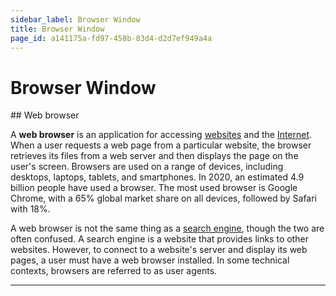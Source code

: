 ```yaml
---
sidebar_label: Browser Window
title: Browser Window
page_id: a141175a-fd97-458b-83d4-d2d7ef949a4a
---
```



# Browser Window
<BrowserWindow url="https://en.wikipedia.org/wiki/Web_browser">
  ## Web browser

  A **web browser** is an application for accessing [websites](https://en.wikipedia.org/wiki/Website) and the
  [Internet](https://en.wikipedia.org/wiki/Internet). When a user requests a web page from a particular website, the
  browser retrieves its files from a web server and then displays the page on the user's screen. Browsers are used on a
  range of devices, including desktops, laptops, tablets, and smartphones. In 2020, an estimated 4.9 billion people have
  used a browser. The most used browser is Google Chrome, with a 65% global market share on all devices, followed by
  Safari with 18%.

  A web browser is not the same thing as a [search engine](https://en.wikipedia.org/wiki/Search_engine), though the two
  are often confused. A search engine is a website that provides links to other websites. However, to connect to a
  website's server and display its web pages, a user must have a web browser installed. In some technical contexts,
  browsers are referred to as user agents.
</BrowserWindow>

---
